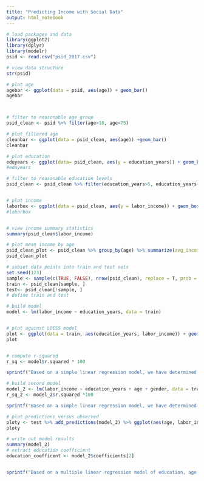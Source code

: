 ---
title: "Predicting Income with Social Data"
output: html_notebook
---

```{r message=FALSE, warning=FALSE}
# load packages and data
library(ggplot2)
library(dplyr)
library(modelr)
psid <- read.csv("psid_2017.csv")

```

```{r}
# view data structure
str(psid)

# plot age
agebar <- ggplot(data = psid, aes(age)) + geom_bar()
agebar



# filter to reasonable age group
psid_clean <- psid %>% filter(age>18, age<75)

# plot filtered age
cleanbar <- ggplot(data = psid_clean, aes(age)) +geom_bar()
cleanbar

# plot education
eduyears <- ggplot(data= psid_clean, aes(y = education_years)) + geom_boxplot()
#eduyears

# filter to reasonable education levels
psid_clean <- psid_clean %>% filter(education_years>5, education_years<25, age<51)


# plot income
laborbox <- ggplot(data = psid_clean, aes(y = labor_income)) + geom_boxplot()
#laborbox


# view income summary statistics
summary(psid_clean$labor_income)

# plot mean income by age
psid_clean_plot <- psid_clean %>% group_by(age) %>% summarize(avg_income = mean(labor_income)) %>% ggplot(aes(age, avg_income)) + geom_point()
psid_clean_plot

# subset data points into train and test sets
set.seed(123)
sample <- sample(c(TRUE, FALSE), nrow(psid_clean), replace = T, prob = c(0.6,0.4))
train <- psid_clean[sample, ]
test<- psid_clean[!sample, ]
# define train and test

# build model
model <- lm(labor_income ~ education_years, data = train)


# plot against LOESS model
plot <- ggplot(data = train, aes(education_years, labor_income)) + geom_point() + geom_smooth(method = "lm") + geom_smooth(se = FALSE, color = "red")
plot


# compute r-squared
r_sq <- model$r.squared * 100

sprintf("Based on a simple linear regression model, we have determined that %s percent of the variation in respondent income can be predicted by a respondent's education level.", r_sq)

# build second model
model_2 <- lm(labor_income ~ education_years + age + gender, data = train)
r_sq_2 <- model_2$r.squared *100

sprintf("Based on a simple linear regression model, we have determined that %s percent of the variation in respondent income can be predicted by a respondent's education level, age and gender.", r_sq_2)

# plot predictions versus observed
ploty <- test %>% add_predictions(model_2) %>% ggplot(aes(age, labor_income)) + geom_point() + geom_line(aes(y = pred), color = "blue")
ploty

# write out model results
summary(model_2)
# extract education coefficient
education_coefficent <- model_2$coefficients[2]


sprintf("Based on a multiple linear regression model of education, age, and gender, for every additional year of formal education, the average American resident's income increases by $%s. However, since the p-val of education years exceeds 0.05, this result cannot be deemed statistically significant.", education_coefficent)
```